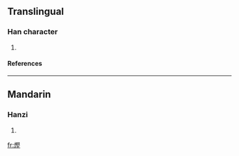 ==Translingual==
===Han character===
{{Han char|rn=86|rad=火|as=11|sn=15|four=9701<sub>4</sub>|canj=火尸水土 (FSEG)}}
# {{defn|Han|sort=火11}}
====References====
{{Han ref|kx=0680.160|dkj=19328|dj=1091.220|hdz=32228.090|uh=719E|ud=29086|bh=E66C|bd=58988}}

----
==Mandarin==
===Hanzi===
{{cmn-hanzi|pin=[[jiān]] (jian1)|wg=chien<sup>1</sup>}}
# {{defn|Mandarin}}

[[fr:熞]]